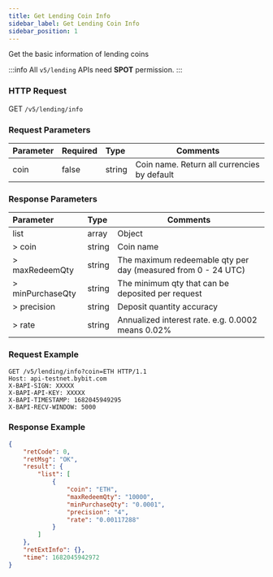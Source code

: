 ```yaml
---
title: Get Lending Coin Info
sidebar_label: Get Lending Coin Info
sidebar_position: 1
---
```

Get the basic information of lending coins

:::info
All `v5/lending` APIs need **SPOT** permission.
:::

### HTTP Request
GET `/v5/lending/info`

### Request Parameters
| Parameter | Required | Type | Comments|
|:----- |:-------|:-----|------ |
|coin | false | string | Coin name. Return all currencies by default |

### Response Parameters
| Parameter | Type | Comments|
|:----- |:-----|----- |
|list | array | Object |
|> coin | string	| Coin name |
|> maxRedeemQty | string | The maximum redeemable qty per day (measured from 0 - 24 UTC) |
|> minPurchaseQty | string | The minimum qty that can be deposited per request |
|> precision	| string | Deposit quantity accuracy |
|> rate	| string |Annualized interest rate. e.g. 0.0002 means 0.02%  |

### Request Example

```http
GET /v5/lending/info?coin=ETH HTTP/1.1
Host: api-testnet.bybit.com
X-BAPI-SIGN: XXXXX
X-BAPI-API-KEY: XXXXX
X-BAPI-TIMESTAMP: 1682045949295
X-BAPI-RECV-WINDOW: 5000
```

### Response Example

```json
{
    "retCode": 0,
    "retMsg": "OK",
    "result": {
        "list": [
            {
                "coin": "ETH",
                "maxRedeemQty": "10000",
                "minPurchaseQty": "0.0001",
                "precision": "4",
                "rate": "0.00117288"
            }
        ]
    },
    "retExtInfo": {},
    "time": 1682045942972
}
```
